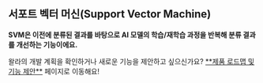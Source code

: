 
## 서포트 벡터 머신(Support Vector Machine)

<Callout type='info' emoji="🔔">**SVM은 이전에 분류된 결과를 바탕으로 AI 모델의 학습/재학습 과정을 반복해 분류 결과를 개선하는 기능이에요.**</Callout>

<Callout type='info' emoji="🔔">
    왈라의 개발 계획을 확인하거나 새로운 기능을 제안하고 싶으신가요? <a href='https://app.walla.my/signin?redirectUrl=/support/featureRequest' target="_blank" rel="noopener noreferrer" style={{textDecoration: 'underline'}}>**제품 로드맵 및 기능 제안**</a> 페이지로 이동해요!
</Callout>
